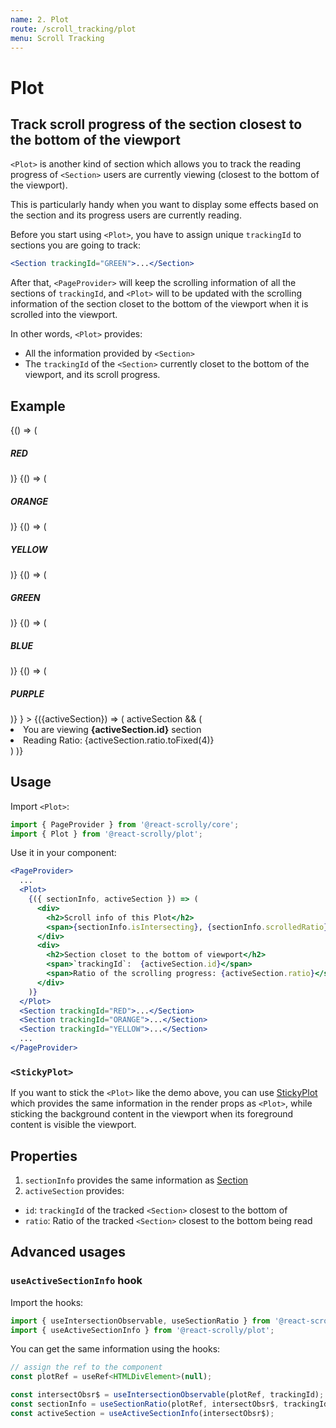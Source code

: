 ```yaml
---
name: 2. Plot
route: /scroll_tracking/plot
menu: Scroll Tracking
---
```






# Plot
## Track scroll progress of the section closest to the bottom of the viewport

`<Plot>` is another kind of section which allows you to track the reading progress of `<Section>` users are currently viewing
(closest to the bottom of the viewport).

This is particularly handy when you want to display some effects based on the section and its progress users are currently reading.

Before you start using `<Plot>`, you have to assign unique `trackingId` to sections you are going to track:

```jsx
<Section trackingId="GREEN">...</Section>
```

After that, `<PageProvider>` will keep the scrolling information of all the sections of `trackingId`,
and `<Plot>` will to be updated with the scrolling information of the section closet to the bottom of the viewport when it is scrolled into the viewport.


In other words, `<Plot>` provides:

- All the information provided by `<Section>`
- The `trackingId` of the `<Section>` currently closet to the bottom of the viewport, and its scroll progress.


## Example
<DemoWrapper>
  <PageProvider>
    <StickyPlot
        renderOverlay={
          <>
            <BorderedDemoSection trackingId="RED" color={defaultColors.red} height="100vh">
              {() => (
                <h5>
                  RED
                </h5>
              )}
            </BorderedDemoSection>
            <BorderedDemoSection trackingId="ORANGE" color={defaultColors.orange} height="50vh">
              {() => (
                <h5>
                  ORANGE
                </h5>
              )}
            </BorderedDemoSection>
            <BorderedDemoSection trackingId="YELLOW" color={defaultColors.yellow} height="50vh">
              {() => (
                <h5>
                  YELLOW
                </h5>
              )}
            </BorderedDemoSection>
            <BorderedDemoSection trackingId="GREEN" color={defaultColors.green} height="50vh">
              {() => (
                <h5>
                  GREEN
                </h5>
              )}
            </BorderedDemoSection>
            <BorderedDemoSection trackingId="BLUE" color={defaultColors.blue} height="50vh">
              {() => (
                <h5>
                  BLUE
                </h5>
              )}
            </BorderedDemoSection>
            <BorderedDemoSection trackingId="PURPLE" color={defaultColors.purple} height="60vh">
              {() => (
                <h5>
                  PURPLE
                </h5>
              )}
            </BorderedDemoSection>
          </>
        }
      >
        {({activeSection}) => (
          activeSection && (
            <CenterBox boldColor={defaultColors[activeSection.id.toLowerCase()]}>
              <li>You are viewing <b>{activeSection.id}</b> section</li>
              <li>Reading Ratio: {activeSection.ratio.toFixed(4)}</li>
            </CenterBox>
          )
        )}
      </StickyPlot>
  </PageProvider>
</DemoWrapper>

## Usage

Import `<Plot>`:
```jsx
import { PageProvider } from '@react-scrolly/core';
import { Plot } from '@react-scrolly/plot';
```

Use it in your component:
```jsx
<PageProvider>
  ...
  <Plot>
    {({ sectionInfo, activeSection }) => (
      <div>
        <h2>Scroll info of this Plot</h2>
        <span>{sectionInfo.isIntersecting}, {sectionInfo.scrolledRatio}</span>
      </div>
      <div>
        <h2>Section closet to the bottom of viewport</h2>
        <span>`trackingId`:  {activeSection.id}</span>
        <span>Ratio of the scrolling progress: {activeSection.ratio}</span>
      </div>
    )}
  </Plot>
  <Section trackingId="RED">...</Section>
  <Section trackingId="ORANGE">...</Section>
  <Section trackingId="YELLOW">...</Section>
  ...
</PageProvider>
```

### `<StickyPlot>`

If you want to stick the `<Plot>` like the demo above,
you can use [StickyPlot](/pinning_sections/sticky_plot) which provides the same information in the render props as `<Plot>`,
while sticking the background content in the viewport when its foreground content is visible the viewport.

## Properties

1. `sectionInfo` provides the same information as [Section](/scroll_tracking/section#properties)
2. `activeSection` provides:
  - `id`: `trackingId` of the tracked `<Section>` closest to the bottom of
  - `ratio`: Ratio of the tracked `<Section>` closest to the bottom being read


## Advanced usages

### `useActiveSectionInfo` hook

Import the hooks:

```jsx
import { useIntersectionObservable, useSectionRatio } from '@react-scrolly/core';
import { useActiveSectionInfo } from '@react-scrolly/plot';
```

You can get the same information using the hooks:

```jsx
// assign the ref to the component
const plotRef = useRef<HTMLDivElement>(null);

const intersectObsr$ = useIntersectionObservable(plotRef, trackingId);
const sectionInfo = useSectionRatio(plotRef, intersectObsr$, trackingId);
const activeSection = useActiveSectionInfo(intersectObsr$);
```


<Props of={StickyPlot} />
